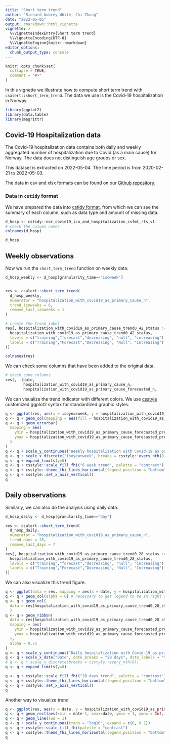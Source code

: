 ```yaml
---
title: "Short term trend"
author: "Richard Aubrey White, Chi Zhang"
date: "2022-05-05"
output: rmarkdown::html_vignette
vignette: >
  %\VignetteIndexEntry{Short term trend}
  %\VignetteEncoding{UTF-8}
  %\VignetteEngine{knitr::rmarkdown}
editor_options: 
  chunk_output_type: console
---
```


```r
knitr::opts_chunk$set(
  collapse = TRUE,
  comment = "#>"
)
```


In this vignette we illustrate how to compute short term trend with `csalert::short_term_trend`. The data we use is the Covid-19 hospitalization in Norway. 


```r
library(ggplot2)
library(data.table)
library(magrittr)
```

## Covid-19 Hospitalization data

The Covid-19 hospitalization data contains both daily and weekly aggregated number of hospitalization due to Covid (as a main cause) for Norway. The data does not distinguish age groups or sex. 

This dataset is extracted on 2022-05-04. The time period is from 2020-02-21 to 2022-05-03. 

The data in csv and xlsx formats can be found on our [Github repository](https://github.com/folkehelseinstituttet/surveillance_data). 


### Data in `cstidy` format

We have prepared the data into [cstidy format](https://docs.sykdomspulsen.no/cstidy/articles/csfmt_rts_data_v1.html), from which we can see the summary of each column, such as data type and amount of missing data. 

```r
d_hosp <- cstidy::nor_covid19_icu_and_hospitalization_csfmt_rts_v1
# check the column names
colnames(d_hosp)  

d_hosp
```









## Weekly observations

Now we run the `short_term_trend` function on weekly data. 

```r
d_hosp_weekly <- d_hosp[granularity_time=="isoweek"]


res <- csalert::short_term_trend(
  d_hosp_weekly, 
  numerator = "hospitalization_with_covid19_as_primary_cause_n",
  trend_isoweeks = 6,
  remove_last_isoweeks = 1
)

# create the trend label
res[, hospitalization_with_covid19_as_primary_cause_trend0_42_status := factor(
  hospitalization_with_covid19_as_primary_cause_trend0_42_status,
  levels = c("training","forecast","decreasing", "null", "increasing"),
  labels = c("Training","Forecast","Decreasing", "Null", "Increasing")
)]

colnames(res)
```


We can check some columns that have been added to the original data. 
```r
# check some columns 
res[, .(date, 
        hospitalization_with_covid19_as_primary_cause_n, 
        hospitalization_with_covid19_as_primary_cause_forecasted_n,         hospitalization_with_covid19_as_primary_cause_trend0_42_status)]
```

We can visualize the trend indicator with different colors. We use [csstyle](https://docs.sykdomspulsen.no/csstyle/) customized ggplot2 syntax for standardized graphic styles. 


```r
q <- ggplot(res, aes(x = isoyearweek, y = hospitalization_with_covid19_as_primary_cause_forecasted_n, group = 1))
q <- q + geom_col(mapping = aes(fill = hospitalization_with_covid19_as_primary_cause_trend0_42_status ))
q <- q + geom_errorbar(
  mapping = aes(
    ymin = hospitalization_with_covid19_as_primary_cause_forecasted_predinterval_q02x5_n,
    ymax = hospitalization_with_covid19_as_primary_cause_forecasted_predinterval_q97x5_n
  )
)
q <- q + scale_y_continuous("Weekly hospitalization with Covid-19 as primary cause", expand = c(0, 0.1))
q <- q + scale_x_discrete("Isoyearweek", breaks = csstyle::every_nth(8))
q <- q + expand_limits(y=0)
q <- q + csstyle::scale_fill_fhi("6 week trend", palette = "contrast")
q <- q + csstyle::theme_fhi_lines_horizontal(legend_position = "bottom")
q <- q + csstyle::set_x_axis_vertical()
q
```






## Daily observations

Similarly, we can also do the analysis using daily data.

```r
d_hosp_daily <- d_hosp[granularity_time=="day"]

res <- csalert::short_term_trend(
  d_hosp_daily, 
  numerator = "hospitalization_with_covid19_as_primary_cause_n",
  trend_days = 28,
  remove_last_days = 7
)
res[, hospitalization_with_covid19_as_primary_cause_trend0_28_status := factor(
  hospitalization_with_covid19_as_primary_cause_trend0_28_status,
  levels = c("training","forecast","decreasing", "null", "increasing"),
  labels = c("Training","Forecast","Decreasing", "Null", "Increasing")
)]

```


We can also visualize this trend figure.
```r
q <- ggplot(data = res, mapping = aes(x = date, y = hospitalization_with_covid19_as_primary_cause_forecasted_n, fill = hospitalization_with_covid19_as_primary_cause_trend0_28_status))
q <- q + geom_col(alpha = 0) # necessary to get legend to be in right order
q <- q + geom_col(
  data = res[hospitalization_with_covid19_as_primary_cause_trend0_28_status!="Forecast"]
  )
q <- q + geom_ribbon(
  data = res[hospitalization_with_covid19_as_primary_cause_trend0_28_status=="Forecast"], 
  mapping = aes(
    ymin = hospitalization_with_covid19_as_primary_cause_forecasted_predinterval_q02x5_n,
    ymax = hospitalization_with_covid19_as_primary_cause_forecasted_predinterval_q97x5_n
  ),
  alpha = 0.75
)
q <- q + scale_y_continuous("Daily hospitalization with Covid-19 as primary cause", expand = c(0, 0.1))
q <- q + scale_x_date("Date", date_breaks = "28 days", date_labels = "%y-%m-%d")
# q <- q + scale_x_discrete(breaks = csstyle::every_nth(8))
q <- q + expand_limits(y=0)

q <- q + csstyle::scale_fill_fhi("28 days trend", palette = "contrast")
q <- q + csstyle::theme_fhi_lines_horizontal(legend_position = "bottom")
q <- q + csstyle::set_x_axis_vertical()
q
```


Another way to visualize trend

```r
q <- ggplot(res, aes(x = date, y = hospitalization_with_covid19_as_primary_cause_doublingdays0_28))
q <- q + geom_rect(aes(xmin = date-1, xmax=date, ymin = 1, ymax = Inf, fill = hospitalization_with_covid19_as_primary_cause_trend0_28_status), alpha = 0.5)
q <- q + geom_line(lwd = 1)
q <- q + scale_y_continuous(trans = "log10", expand = c(0, 0.1))
q <- q + csstyle::scale_fill_fhi(palette = "contrast")
q <- q + csstyle::theme_fhi_lines_horizontal(legend_position = "bottom")
q

```
